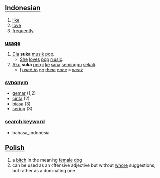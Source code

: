 == [[Indonesian]] ==

# [[like]]
# [[love]]
# [[frequently]]

=== [[usage]] ===
# [[dia|Dia]] '''suka''' [[musik]] [[pop]].
#* [[she|She]] [[love]]s [[pop]] [[music]].
# [[aku|Aku]] '''suka''' [[pergi]] [[ke]] [[sana]] [[minggu|seminggu]] [[sekali]].
#* [[I]] [[used to]] [[go]] [[there]] [[once]] a [[week]].

=== [[synonym]] ===
* [[gemar]] (1,2)
* [[cinta]] (2)
* [[biasa]] (3)
* [[sering]] (3)

=== [[search keyword]] ===
* bahasa_indonesia


== [[Polish]] == 

# a [[bitch]] in the meaning [[female]] [[dog]]
# can be used as an offensive adjective but without [[whore]] suggestions, but rather as a dominating one
